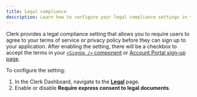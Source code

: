 ```yaml
---
title: Legal compliance
description: Learn how to configure your legal compliance settings in the Clerk Dashboard.
---
```


Clerk provides a legal compliance setting that allows you to require users to agree to your terms of service or privacy policy before they can sign up to your application. After enabling the setting, there will be a checkbox to accept the terms in your [`<SignUp />` component](/docs/reference/general/components/authentication/sign-up) or [Account Portal sign-up page](/docs/guides/customizing-clerk/account-portal#sign-up).

To configure the setting:

1. In the Clerk Dashboard, navigate to the [**Legal**](https://dashboard.clerk.com/last-active?path=compliance/legal) page.
1. Enable or disable **Require express consent to legal documents**.

